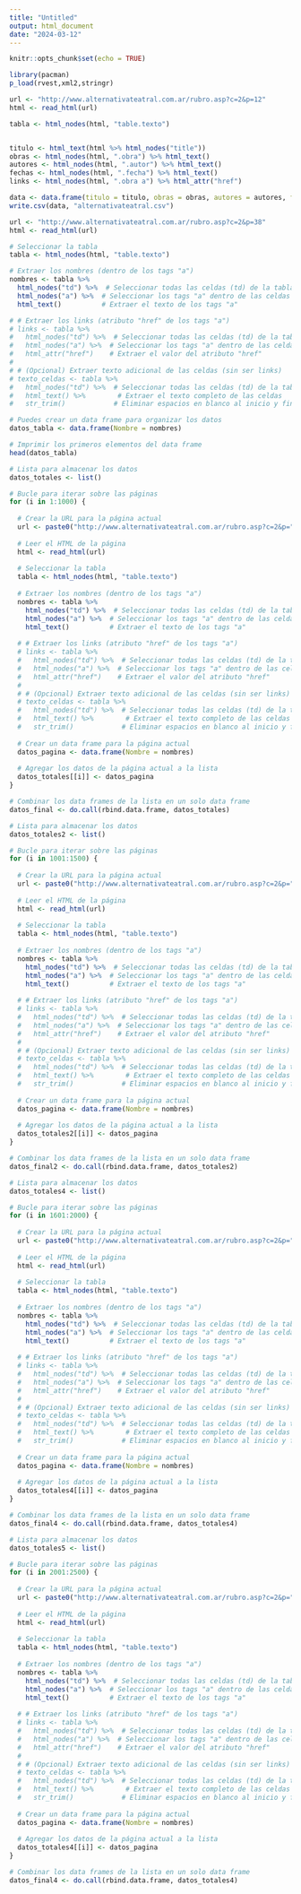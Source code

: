 ```yaml
---
title: "Untitled"
output: html_document
date: "2024-03-12"
---
```


```r
knitr::opts_chunk$set(echo = TRUE)
```


```r
library(pacman)
p_load(rvest,xml2,stringr)

```

```r
url <- "http://www.alternativateatral.com.ar/rubro.asp?c=2&p=12"
html <- read_html(url)

tabla <- html_nodes(html, "table.texto")


titulo <- html_text(html %>% html_nodes("title"))
obras <- html_nodes(html, ".obra") %>% html_text()
autores <- html_nodes(html, ".autor") %>% html_text()
fechas <- html_nodes(html, ".fecha") %>% html_text()
links <- html_nodes(html, ".obra a") %>% html_attr("href")

data <- data.frame(titulo = titulo, obras = obras, autores = autores, fechas = fechas, links = links)
write.csv(data, "alternativateatral.csv")

```

```r
url <- "http://www.alternativateatral.com.ar/rubro.asp?c=2&p=38"
html <- read_html(url)

# Seleccionar la tabla
tabla <- html_nodes(html, "table.texto")

# Extraer los nombres (dentro de los tags "a")
nombres <- tabla %>% 
  html_nodes("td") %>%  # Seleccionar todas las celdas (td) de la tabla
  html_nodes("a") %>%  # Seleccionar los tags "a" dentro de las celdas
  html_text()          # Extraer el texto de los tags "a"

# # Extraer los links (atributo "href" de los tags "a")
# links <- tabla %>% 
#   html_nodes("td") %>%  # Seleccionar todas las celdas (td) de la tabla
#   html_nodes("a") %>%  # Seleccionar los tags "a" dentro de las celdas
#   html_attr("href")    # Extraer el valor del atributo "href"
# 
# # (Opcional) Extraer texto adicional de las celdas (sin ser links)
# texto_celdas <- tabla %>% 
#   html_nodes("td") %>%  # Seleccionar todas las celdas (td) de la tabla
#   html_text() %>%        # Extraer el texto completo de las celdas
#   str_trim()            # Eliminar espacios en blanco al inicio y final

# Puedes crear un data frame para organizar los datos
datos_tabla <- data.frame(Nombre = nombres)

# Imprimir los primeros elementos del data frame
head(datos_tabla)
```

```r
# Lista para almacenar los datos
datos_totales <- list()

# Bucle para iterar sobre las páginas
for (i in 1:1000) {
  
  # Crear la URL para la página actual
  url <- paste0("http://www.alternativateatral.com.ar/rubro.asp?c=2&p=", i)
  
  # Leer el HTML de la página
  html <- read_html(url)
  
  # Seleccionar la tabla
  tabla <- html_nodes(html, "table.texto")
  
  # Extraer los nombres (dentro de los tags "a")
  nombres <- tabla %>%
    html_nodes("td") %>%  # Seleccionar todas las celdas (td) de la tabla
    html_nodes("a") %>%  # Seleccionar los tags "a" dentro de las celdas
    html_text()          # Extraer el texto de los tags "a"
  
  # # Extraer los links (atributo "href" de los tags "a")
  # links <- tabla %>%
  #   html_nodes("td") %>%  # Seleccionar todas las celdas (td) de la tabla
  #   html_nodes("a") %>%  # Seleccionar los tags "a" dentro de las celdas
  #   html_attr("href")    # Extraer el valor del atributo "href"
  # 
  # # (Opcional) Extraer texto adicional de las celdas (sin ser links)
  # texto_celdas <- tabla %>%
  #   html_nodes("td") %>%  # Seleccionar todas las celdas (td) de la tabla
  #   html_text() %>%        # Extraer el texto completo de las celdas
  #   str_trim()            # Eliminar espacios en blanco al inicio y final
  
  # Crear un data frame para la página actual
  datos_pagina <- data.frame(Nombre = nombres)
  
  # Agregar los datos de la página actual a la lista
  datos_totales[[i]] <- datos_pagina
}

# Combinar los data frames de la lista en un solo data frame
datos_final <- do.call(rbind.data.frame, datos_totales)
```

```r
# Lista para almacenar los datos
datos_totales2 <- list()

# Bucle para iterar sobre las páginas
for (i in 1001:1500) {
  
  # Crear la URL para la página actual
  url <- paste0("http://www.alternativateatral.com.ar/rubro.asp?c=2&p=", i)
  
  # Leer el HTML de la página
  html <- read_html(url)
  
  # Seleccionar la tabla
  tabla <- html_nodes(html, "table.texto")
  
  # Extraer los nombres (dentro de los tags "a")
  nombres <- tabla %>%
    html_nodes("td") %>%  # Seleccionar todas las celdas (td) de la tabla
    html_nodes("a") %>%  # Seleccionar los tags "a" dentro de las celdas
    html_text()          # Extraer el texto de los tags "a"
  
  # # Extraer los links (atributo "href" de los tags "a")
  # links <- tabla %>%
  #   html_nodes("td") %>%  # Seleccionar todas las celdas (td) de la tabla
  #   html_nodes("a") %>%  # Seleccionar los tags "a" dentro de las celdas
  #   html_attr("href")    # Extraer el valor del atributo "href"
  # 
  # # (Opcional) Extraer texto adicional de las celdas (sin ser links)
  # texto_celdas <- tabla %>%
  #   html_nodes("td") %>%  # Seleccionar todas las celdas (td) de la tabla
  #   html_text() %>%        # Extraer el texto completo de las celdas
  #   str_trim()            # Eliminar espacios en blanco al inicio y final
  
  # Crear un data frame para la página actual
  datos_pagina <- data.frame(Nombre = nombres)
  
  # Agregar los datos de la página actual a la lista
  datos_totales2[[i]] <- datos_pagina
}

# Combinar los data frames de la lista en un solo data frame
datos_final2 <- do.call(rbind.data.frame, datos_totales2)
```
```r
# Lista para almacenar los datos
datos_totales4 <- list()

# Bucle para iterar sobre las páginas
for (i in 1601:2000) {
  
  # Crear la URL para la página actual
  url <- paste0("http://www.alternativateatral.com.ar/rubro.asp?c=2&p=", i)
  
  # Leer el HTML de la página
  html <- read_html(url)
  
  # Seleccionar la tabla
  tabla <- html_nodes(html, "table.texto")
  
  # Extraer los nombres (dentro de los tags "a")
  nombres <- tabla %>%
    html_nodes("td") %>%  # Seleccionar todas las celdas (td) de la tabla
    html_nodes("a") %>%  # Seleccionar los tags "a" dentro de las celdas
    html_text()          # Extraer el texto de los tags "a"
  
  # # Extraer los links (atributo "href" de los tags "a")
  # links <- tabla %>%
  #   html_nodes("td") %>%  # Seleccionar todas las celdas (td) de la tabla
  #   html_nodes("a") %>%  # Seleccionar los tags "a" dentro de las celdas
  #   html_attr("href")    # Extraer el valor del atributo "href"
  # 
  # # (Opcional) Extraer texto adicional de las celdas (sin ser links)
  # texto_celdas <- tabla %>%
  #   html_nodes("td") %>%  # Seleccionar todas las celdas (td) de la tabla
  #   html_text() %>%        # Extraer el texto completo de las celdas
  #   str_trim()            # Eliminar espacios en blanco al inicio y final
  
  # Crear un data frame para la página actual
  datos_pagina <- data.frame(Nombre = nombres)
  
  # Agregar los datos de la página actual a la lista
  datos_totales4[[i]] <- datos_pagina
}

# Combinar los data frames de la lista en un solo data frame
datos_final4 <- do.call(rbind.data.frame, datos_totales4)
```


```r
# Lista para almacenar los datos
datos_totales5 <- list()

# Bucle para iterar sobre las páginas
for (i in 2001:2500) {
  
  # Crear la URL para la página actual
  url <- paste0("http://www.alternativateatral.com.ar/rubro.asp?c=2&p=", i)
  
  # Leer el HTML de la página
  html <- read_html(url)
  
  # Seleccionar la tabla
  tabla <- html_nodes(html, "table.texto")
  
  # Extraer los nombres (dentro de los tags "a")
  nombres <- tabla %>%
    html_nodes("td") %>%  # Seleccionar todas las celdas (td) de la tabla
    html_nodes("a") %>%  # Seleccionar los tags "a" dentro de las celdas
    html_text()          # Extraer el texto de los tags "a"
  
  # # Extraer los links (atributo "href" de los tags "a")
  # links <- tabla %>%
  #   html_nodes("td") %>%  # Seleccionar todas las celdas (td) de la tabla
  #   html_nodes("a") %>%  # Seleccionar los tags "a" dentro de las celdas
  #   html_attr("href")    # Extraer el valor del atributo "href"
  # 
  # # (Opcional) Extraer texto adicional de las celdas (sin ser links)
  # texto_celdas <- tabla %>%
  #   html_nodes("td") %>%  # Seleccionar todas las celdas (td) de la tabla
  #   html_text() %>%        # Extraer el texto completo de las celdas
  #   str_trim()            # Eliminar espacios en blanco al inicio y final
  
  # Crear un data frame para la página actual
  datos_pagina <- data.frame(Nombre = nombres)
  
  # Agregar los datos de la página actual a la lista
  datos_totales4[[i]] <- datos_pagina
}

# Combinar los data frames de la lista en un solo data frame
datos_final4 <- do.call(rbind.data.frame, datos_totales4)
```
